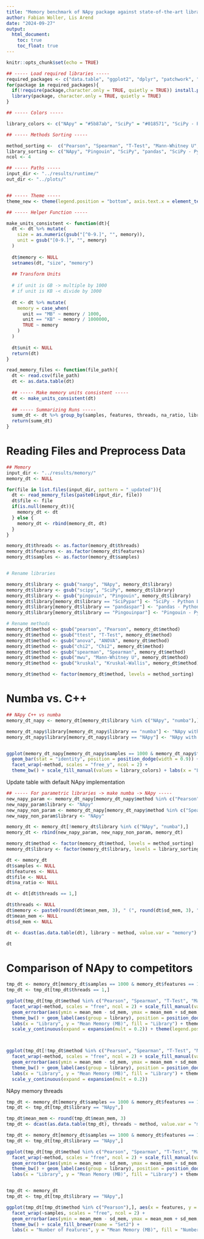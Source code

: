 ```yaml
---
title: "Memory benchmark of NApy package against state-of-the-art libraries on simulated data"
author: Fabian Woller, Lis Arend
date: "2024-09-27"
output: 
  html_document:
    toc: true
    toc_float: true
---
```


```r
knitr::opts_chunk$set(echo = TRUE)

## ----- Load required libraries -----
required_packages <- c("data.table", "ggplot2", "dplyr", "patchwork", "RColorBrewer", "patchwork", "ggpubr")
for(package in required_packages){
  if(!require(package,character.only = TRUE, quietly = TRUE)) install.packages(package, dependencies = TRUE, quietly = TRUE)
  library(package, character.only = TRUE, quietly = TRUE)
}

## ----- Colors -----

library_colors <- c("NApy" = "#5b87ab", "SciPy" = "#018571", "SciPy - Python Loop" = "#80CDC1" , "pandas" = "#C01C8B", "Pingouin - Python Loop" = "#B2182B", "Pingouin" = "#F4A582","pandas - Python Loop" = "#F1B6DA", "NApy with Numba" = "#203f58", "NApy with C++" = "#acbed2")

## ----- Methods Sorting -----

method_sorting <-  c("Pearson", "Spearman", "T-Test", "Mann-Whitney U", "ANOVA", "Kruskal-Wallis", "Chi2")
library_sorting <- c("NApy", "Pingouin", "SciPy", "pandas", "SciPy - Python Loop", "pandas - Python Loop")
ncol <- 4

## ----- Paths -----
input_dir <- "../results/runtime/"
out_dir <- "../plots/"


## ----- Theme -----
theme_new <- theme(legend.position = "bottom", axis.text.x = element_text(size = 12), axis.text.y = element_text(size = 12), axis.title.x = element_text(size = 14), axis.title.y = element_text(size = 14), legend.text = element_text(size = 12), legend.title = element_text(size = 14), strip.text = element_text(size = 14))

## ----- Helper Function -----

make_units_consistent <- function(dt){
  dt <- dt %>% mutate(
    size = as.numeric(gsub("[^0-9.]", "", memory)),
    unit = gsub("[0-9.]", "", memory)
  )
  
  dt$memory <- NULL
  setnames(dt, "size", "memory")
  
  ## Transform Units
  
  # if unit is GB -> multiple by 1000
  # if unit is KB -< divide by 1000
  
  dt <- dt %>% mutate(
    memory = case_when(
      unit == "MB" ~ memory / 1000,
      unit == "KB" ~ memory / 1000000,
      TRUE ~ memory
    )
  )
  
  dt$unit <- NULL
  return(dt)
}

read_memory_files <- function(file_path){
  dt <- read.csv(file_path)
  dt <- as.data.table(dt)
  
  ## ----- Make memory units consistent -----
  dt <- make_units_consistent(dt)
  
  ## ----- Summarizing Runs -----
  summ_dt <- dt %>% group_by(samples, features, threads, na_ratio, library, method) %>% summarize(mean_mem = mean(memory, na.rm = TRUE), sd_mem = sd(memory, na.rm = TRUE))
  return(summ_dt)
}

```

# Reading Files and Preprocess Data

```r
## Memory 
input_dir <- "../results/memory/"
memory_dt <- NULL

for(file in list.files(input_dir, pattern = "_updated")){
  dt <- read_memory_files(paste0(input_dir, file))
  dt$file <- file
  if(is.null(memory_dt)){
    memory_dt <- dt
  } else {
    memory_dt <- rbind(memory_dt, dt)
  }
}

memory_dt$threads <- as.factor(memory_dt$threads)
memory_dt$features <- as.factor(memory_dt$features)
memory_dt$samples <- as.factor(memory_dt$samples)


# Rename libraries

memory_dt$library <- gsub("nanpy", "NApy", memory_dt$library)
memory_dt$library <- gsub("scipy", "SciPy", memory_dt$library)
memory_dt$library <- gsub("pingouin", "Pingouin", memory_dt$library)
memory_dt$library[memory_dt$library == "SciPypar"] <- "SciPy - Python Loop"
memory_dt$library[memory_dt$library == "pandaspar"] <- "pandas - Python Loop"
memory_dt$library[memory_dt$library == "Pingouinpar"] <- "Pingouin - Python Loop"

# Rename methods
memory_dt$method <- gsub("pearson", "Pearson", memory_dt$method)
memory_dt$method <- gsub("ttest", "T-Test", memory_dt$method)
memory_dt$method <- gsub("anova", "ANOVA", memory_dt$method)
memory_dt$method <- gsub("chi2", "Chi2", memory_dt$method)
memory_dt$method <- gsub("spearman", "Spearman", memory_dt$method)
memory_dt$method <- gsub("mwu", "Mann-Whitney U", memory_dt$method)
memory_dt$method <- gsub("kruskal", "Kruskal-Wallis", memory_dt$method) # in runtime = kruskal_wallis

memory_dt$method <- factor(memory_dt$method, levels = method_sorting)

```

# Numba vs. C++ 

```r

## NApy C++ vs numba
memory_dt_napy <- memory_dt[memory_dt$library %in% c("NApy", "numba"),]

memory_dt_napy$library[memory_dt_napy$library == "numba"] <- "NApy with Numba"
memory_dt_napy$library[memory_dt_napy$library == "NApy"] <- "NApy with C++"


ggplot(memory_dt_napy[memory_dt_napy$samples == 1000 & memory_dt_napy$features == 1000,], aes(x = threads, y = mean_mem, fill = library)) + 
  geom_bar(stat = "identity", position = position_dodge(width = 0.9)) + geom_errorbar(aes(ymin = mean_mem - sd_mem, ymax = mean_mem + sd_mem), width = 0.2, position = position_dodge(width = 0.9)) +
  facet_wrap(~method, scales = "free_y", ncol = 2) + 
  theme_bw() + scale_fill_manual(values = library_colors) + labs(x = "Library", y = "Mean Runtime (s)", color = "Library") + theme_new
```

Update table with default NApy implementation

```r
## ----- For parametric libraries -> make numba -> NApy -----
new_napy_param <- memory_dt_napy[memory_dt_napy$method %in% c("Pearson", "Chi2", "ANOVA", "T-Test") & memory_dt_napy$library == "NApy with Numba",]
new_napy_param$library <- "NApy"
new_napy_non_param <- memory_dt_napy[memory_dt_napy$method %in% c("Spearman", "Kruskal-Wallis", "Mann-Whitney U") & memory_dt_napy$library == "NApy with C++",]
new_napy_non_param$library <- "NApy"

memory_dt <- memory_dt[!memory_dt$library %in% c("NApy", "numba"),]
memory_dt <- rbind(new_napy_param, new_napy_non_param, memory_dt)

memory_dt$method <- factor(memory_dt$method, levels = method_sorting)
memory_dt$library <- factor(memory_dt$library, levels = library_sorting)

```


```r
dt <- memory_dt
dt$samples <- NULL
dt$features <- NULL
dt$file <- NULL
dt$na_ratio <- NULL

dt <- dt[dt$threads == 1,]

dt$threads <- NULL
dt$memory <- paste0(round(dt$mean_mem, 3), " (", round(dt$sd_mem, 3), ")")
dt$mean_mem <- NULL
dt$sd_mem <- NULL

dt <- dcast(as.data.table(dt), library ~ method, value.var = "memory")

dt
```




# Comparison of NApy to competitors

```r
tmp_dt <- memory_dt[memory_dt$samples == 1000 & memory_dt$features == 1000,]
tmp_dt <- tmp_dt[tmp_dt$threads == 1,]

ggplot(tmp_dt[tmp_dt$method %in% c("Pearson", "Spearman", "T-Test", "Mann-Whitney U"),], aes(x = library, y = mean_mem, label = round(mean_mem, 2))) + geom_bar(aes(fill = library), stat = "identity", position = position_dodge(width = 0.9)) + 
  facet_wrap(~method, scales = "free", ncol = 2) + scale_fill_manual(values = library_colors) + 
  geom_errorbar(aes(ymin = mean_mem - sd_mem, ymax = mean_mem + sd_mem, group = library), width = 0.2, position = position_dodge(width = 0.9)) +
  theme_bw() + geom_label(aes(group = library), position = position_dodge(width = 0.9), vjust = -0.2) + 
  labs(x = "Library", y = "Mean Memory (MB)", fill = "Library") + theme_new + theme(axis.text.x = element_text(angle = 45, hjust = 1)) +
  scale_y_continuous(expand = expansion(mult = 0.2)) + theme(legend.position = "none")



ggplot(tmp_dt[!tmp_dt$method %in% c("Pearson", "Spearman", "T-Test", "Mann-Whitney U"),], aes(x = library, y = mean_mem, label = round(mean_mem, 2))) + geom_bar(aes(fill = library), stat = "identity", position = position_dodge(width = 0.9)) + 
  facet_wrap(~method, scales = "free", ncol = 2) + scale_fill_manual(values = library_colors) + 
  geom_errorbar(aes(ymin = mean_mem - sd_mem, ymax = mean_mem + sd_mem, group = library), width = 0.2, position = position_dodge(width = 0.9)) +
  theme_bw() + geom_label(aes(group = library), position = position_dodge(width = 0.9), vjust = -0.2) + 
  labs(x = "Library", y = "Mean Memory (MB)", fill = "Library") + theme_new + theme(axis.text.x = element_text(angle = 45, hjust = 1)) +
  scale_y_continuous(expand = expansion(mult = 0.2))
``` 


NApy memory threads

```r
tmp_dt <- memory_dt[memory_dt$samples == 1000 & memory_dt$features == 1000,]
tmp_dt <- tmp_dt[tmp_dt$library == "NApy",]

tmp_dt$mean_mem <- round(tmp_dt$mean_mem, 3)
tmp_dt <- dcast(as.data.table(tmp_dt), threads ~ method, value.var = "mean_mem")

```

```r
tmp_dt <- memory_dt[memory_dt$samples == 1000 & memory_dt$features == 1000,]
tmp_dt <- tmp_dt[tmp_dt$library == "NApy",]

ggplot(tmp_dt[tmp_dt$method %in% c("Pearson", "Spearman", "T-Test", "Mann-Whitney U"),], aes(x = threads, y = mean_mem, label = round(mean_mem, 2))) + geom_bar(aes(fill = library), stat = "identity", position = position_dodge(width = 0.9)) + 
  facet_wrap(~method, scales = "free", ncol = 2) + scale_fill_manual(values = library_colors) + 
  geom_errorbar(aes(ymin = mean_mem - sd_mem, ymax = mean_mem + sd_mem, group = library), width = 0.2, position = position_dodge(width = 0.9)) +
  theme_bw() + geom_label(aes(group = library), position = position_dodge(width = 0.9), vjust = -0.2) + 
  labs(x = "Library", y = "Mean Memory (MB)", fill = "Library") + theme_new


tmp_dt <- memory_dt
tmp_dt <- tmp_dt[tmp_dt$library == "NApy",]

ggplot(tmp_dt[tmp_dt$method %in% c("Pearson"),], aes(x = features, y = mean_mem, label = round(mean_mem, 2))) + geom_bar(aes(fill = threads), stat = "identity", position = position_dodge(width = 0.9)) + 
  facet_wrap(~samples, scales = "free", ncol = 2) + 
  geom_errorbar(aes(ymin = mean_mem - sd_mem, ymax = mean_mem + sd_mem, group = threads), width = 0.2, position = position_dodge(width = 0.9)) +
  theme_bw() + scale_fill_brewer(name = "Set2") +
  labs(x = "Number of Features", y = "Mean Memory (MB)", fill = "Number of Threads") + theme_new

```



